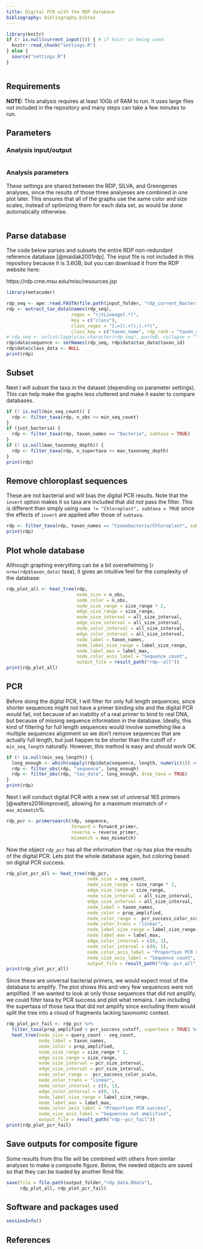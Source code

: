 ```yaml
---
title: Digital PCR with the RDP database
bibliography: bibliography.bibtex
---
```


```r
library(knitr)
if (! is.null(current_input())) { # if knitr is being used
  knitr::read_chunk("settings.R")
} else {
  source("settings.R")
}
```

```r
```

## Requirements 

**NOTE:** This analysis requires at least 10Gb of RAM to run.
It uses large files not included in the repository and many steps can take a few minutes to run. 


## Parameters

### Analysis input/output

```r
```

### Analysis parameters

These settings are shared between the RDP, SILVA, and Greengenes analyses, since the results of those three analyeses are combined in one plot later. 
This ensures that all of the graphs use the same color and size scales, instead of optimizing them for each data set, as would be done automatically otherwise.

```r
```


## Parse database

The code below parses and subsets the entire RDP non-redundant reference database [@maidak2001rdp].
The input file is not included in this repository because it is 3.6GB, but you can download it from the RDP website here: 

https://rdp.cme.msu.edu/misc/resources.jsp

```r
library(metacoder)
```

```r
rdp_seq <- ape::read.FASTA(file.path(input_folder, "rdp_current_Bacteria_unaligned.fa"))
rdp <- extract_tax_data(names(rdp_seq),
                        regex = "\\tLineage(.*)",
                        key = c("class"),
                        class_regex = "[;=](.+?);(.+?)",
                        class_key = c("taxon_name", rdp_rank = "taxon_rank"))
# rdp_seq <- unlist(lapply(as.character(rdp_seq), paste0, collapse = ""))
rdp$data$sequence <- setNames(rdp_seq, rdp$data$tax_data$taxon_id)
rdp$data$class_data <- NULL
print(rdp)
```

## Subset

Next I will subset the taxa in the dataset (depending on parameter settings). 
This can help make the graphs less cluttered and make it easier to compare databases. 

```r
if (! is.null(min_seq_count)) {
  rdp <- filter_taxa(rdp, n_obs >= min_seq_count)
}
if (just_bacteria) {
  rdp <- filter_taxa(rdp, taxon_names == "Bacteria", subtaxa = TRUE)
}
if (! is.null(max_taxonomy_depth)) {
  rdp <- filter_taxa(rdp, n_supertaxa <= max_taxonomy_depth)
}
print(rdp)
```


## Remove chloroplast sequences

These are not bacterial and will bias the digital PCR results.
Note that the `invert` option makes it so taxa are included that *did not* pass the filter. 
This is different than simply using `name != "Chloroplast", subtaxa = TRUE` since the effects of `invert` are applied after those of `subtaxa`.

```r
rdp <- filter_taxa(rdp, taxon_names == "Cyanobacteria/Chloroplast", subtaxa = TRUE, invert = TRUE)
print(rdp)
```


## Plot whole database

Although graphing everything can be a bit overwhelming (`r nrow(rdp$taxon_data)` taxa), it gives an intuitive feel for the complexity of the database:

```r
rdp_plot_all <- heat_tree(rdp,
                          node_size = n_obs,
                          node_color = n_obs,
                          node_size_range = size_range * 2,
                          edge_size_range = size_range,
                          node_size_interval = all_size_interval,
                          edge_size_interval = all_size_interval,
                          node_color_interval = all_size_interval,
                          edge_color_interval = all_size_interval,
                          node_label = taxon_names,
                          node_label_size_range = label_size_range,
                          node_label_max = label_max,
                          node_color_axis_label = "Sequence count",
                          output_file = result_path("rdp--all"))
print(rdp_plot_all)
```


## PCR

Before doing the digital PCR, I will filter for only full length sequences, since shorter sequences might not have a primer binding site and the digital PCR would fail, not because of an inability of a real primer to bind to real DNA, but because of missing sequence information in the database. 
Ideally, this kind of filtering for full length sequences would involve something like a multiple sequences alignment so we don't remove sequences that are actually full length, but just happen to be shorter than the cutoff of `r min_seq_length` naturally.
However, this method is easy and should work OK.

```r
if (! is.null(min_seq_length)) {
  long_enough <- which(vapply(rdp$data$sequence, length, numeric(1)) >= min_seq_length)
  rdp <- filter_obs(rdp, "sequence", long_enough)
  rdp <- filter_obs(rdp, "tax_data", long_enough, drop_taxa = TRUE)
}
print(rdp)
```

Next I will conduct digital PCR with a new set of universal 16S primers [@walters2016improved], allowing for a maximum mismatch of `r max_mismatch`%.

```r
rdp_pcr <- primersearch(rdp, sequence,
                        forward = forward_primer,
                        reverse = reverse_primer,
                        mismatch = max_mismatch)
```

Now the object `rdp_pcr` has all the information that `rdp` has plus the results of the digital PCR.
Lets plot the whole database again, but coloring based on digital PCR success.

```r
rdp_plot_pcr_all <- heat_tree(rdp_pcr,
                              node_size = seq_count,
                              node_size_range = size_range * 2,
                              edge_size_range = size_range,
                              node_size_interval = all_size_interval,
                              edge_size_interval = all_size_interval,
                              node_label = taxon_names,
                              node_color = prop_amplified,
                              node_color_range =  pcr_success_color_scale,
                              node_color_trans = "linear",
                              node_label_size_range = label_size_range,
                              node_label_max = label_max,
                              edge_color_interval = c(0, 1),
                              node_color_interval = c(0, 1),
                              node_color_axis_label = "Proportion PCR success",
                              node_size_axis_label = "Sequence count",
                              output_file = result_path("rdp--pcr_all"))
print(rdp_plot_pcr_all)
```

Since these are universal bacterial primers, we would expect most of the database to amplify.
The plot shows this and very few sequences were not amplified.
If we wanted to look at only those sequences that did not amplify, we could filter taxa by PCR success and plot what remains. 
I am including the supertaxa of those taxa that did not amplify since excluding them would split the tree into a cloud of fragments lacking taxonomic context.

```r
rdp_plot_pcr_fail <- rdp_pcr %>%
  filter_taxa(prop_amplified < pcr_success_cutoff, supertaxa = TRUE) %>%
  heat_tree(node_size = query_count - seq_count,
            node_label = taxon_names,
            node_color = prop_amplified,
            node_size_range = size_range * 2,
            edge_size_range = size_range,
            node_size_interval = pcr_size_interval,
            edge_size_interval = pcr_size_interval,
            node_color_range =  pcr_success_color_scale,
            node_color_trans = "linear",
            node_color_interval = c(0, 1),
            edge_color_interval = c(0, 1),
            node_label_size_range = label_size_range,
            node_label_max = label_max,
            node_color_axis_label = "Proportion PCR success",
            node_size_axis_label = "Sequences not amplified",
            output_file = result_path("rdp--pcr_fail"))
print(rdp_plot_pcr_fail)
```

## Save outputs for composite figure

Some results from this file will be combined with others from similar analyses to make a composite figure.
Below, the needed objects are saved so that they can be loaded by another Rmd file.

```r
save(file = file.path(output_folder,"rdp_data.RData"),
     rdp_plot_all, rdp_plot_pcr_fail)
```

## Software and packages used

```r
sessionInfo()
```


## References